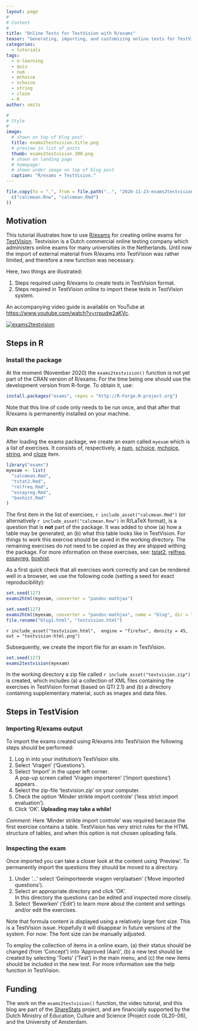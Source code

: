```yaml
---
layout: page
#
# Content
#
title: "Online Tests for TestVision with R/exams"
teaser: "Generating, importing, and customizing online tests for TestVision with R/exams."
categories:
  - tutorials
tags:
  - e-learning
  - quiz
  - num
  - mchoice
  - schoice
  - string
  - cloze
  - R
author: smits

#
# Style
#
image:
  # shown on top of blog post
  title: exams2testvision.title.png
  # preview in list of posts
  thumb: exams2testvision.300.png
  # shown on landing page
  # homepage:
  # shown under image on top of blog post
  caption: "R/exams + TestVision."
---
```


```r
file.copy(to = ".", from = file.path("..", "2020-11-23-exams2testvision",
  c("calcmean.Rnw", "calcmean.Rmd")
))
```


## Motivation

This tutorial illustrates how to use [R/exams]({{ site.url }}) for creating online exams for [TestVision](https://www.testvision.nl/en/). Testvision is a Dutch commercial online testing company which administers online exams for many universities in the Netherlands. Until now the import of external material from R/exams into TestVision was rather limited, and therefore a new function was necessary.

Here, two things are illustrated:

1. Steps required using R/exams to create tests in TestVision format.
2. Steps required in TestVision online to import these tests in TestVision system.

An accompanying video guide is available on YouTube at <https://www.youtube.com/watch?v=rrpudw2aKVc>.

[![exams2testvision]({{ site.url }}/assets/posts/2020-11-23-exams2testvision/exams2testvision.png)](https://www.youtube.com/watch?v=rrpudw2aKVc)


## Steps in R

### Install the package

At the moment (November 2020) the `exams2testvision()` function is not yet part of the CRAN version of R/exams. For the time being one should use the development version from R-forge. To obtain it, use:

```r
install.packages("exams", repos = "http://R-Forge.R-project.org")
```

Note that this line of code only needs to be run once, and that after that R/exams is permanently installed on your machine.


### Run example

After loading the exams package, we create an exam called `myexam` which is a list of exercises. It consists of, respectively, a [num]({{ site.url }}/tag/num/), [schoice]({{ site.url }}/tag/schoice/), [mchoice]({{ site.url }}/tag/mchoice/), [string]({{ site.url }}/tag/string/), and [cloze]({{ site.url }}/tag/cloze/) item.

```r
library("exams")
myexam <- list(
  "calcmean.Rmd",
  "tstat2.Rmd",
  "relfreq.Rmd",
  "essayreg.Rmd",
  "boxhist.Rmd"
)
```

The first item in the list of exercises, `r include_asset("calcmean.Rmd")` (or alternatively `r include_asset("calcmean.Rnw")` in R/LaTeX format), is a question that is **not** part of the package. It was added to show (a) how a table may be generated, an (b) what this table looks like in TestVision. For things to work this exercise should be saved in the working directory. The remaining exercises do not need to be copied as they are shipped withing the package. For more information on these exercises, see: [tstat2]({{ site.url }}/templates/tstat2/), [relfreq]({{ site.url }}/templates/relfreq/), [essayreg]({{ site.url }}/templates/essayreg/), [boxhist]({{ site.url }}/templates/boxhist/).

As a first quick check that all exercises work correctly and can be rendered well in a browser, we use the following code (setting a seed for exact reproducibility):

```r
set.seed(127)
exams2html(myexam, converter = "pandoc-mathjax")
```

```r
set.seed(127)
exams2html(myexam, converter = "pandoc-mathjax", name = "blog", dir = ".")
file.rename("blog1.html", "testvision.html")
```

`r include_asset("testvision.html",  engine = "firefox", density = 45, out = "testvision-html.png")`

Subsequently, we create the import file for an exam in TestVision.

```r
set.seed(127)
exams2testvision(myexam)
```

In the working directory a zip file called `r include_asset("testvision.zip")` is created, which includes (a) a collection of XML files containing the exercises in TestVision format (based on QTI 2.1) and (b) a directory containing supplementary material, such as images and data files.


## Steps in TestVision

### Importing R/exams output

To import the exams created using R/exams into TestVision the following steps should be performed:

1. Log in into your institution's TestVision site.
2. Select 'Vragen' ('Questions').
3. Select 'Import' in the upper left corner.  
   A pop-up screen called 'Vragen importeren' ('Import questions') appears .
4. Select the zip-file 'testvision.zip' on your computer.
5. Check the option 'Minder strikte import controle' ('less strict import evaluation').
6. Click 'OK'. **Uploading may take a while!**
 
_Comment:_ Here 'Minder strikte import controle' was required because the first exercise contains a table. TestVision has very strict rules for the HTML structure of tables, and when this option is not chosen uploading fails.


### Inspecting the exam

Once imported you can take a closer look at the content using 'Preview'. To permanently import the questions they should be moved to a directory.

1. Under '&#8230;' select 'Geïmporteerde vragen verplaatsen' ('Move imported questions').
2. Select an appropriate directory and click 'OK'.  
   In this directory the questions can be edited and inspected more closely.
3. Select 'Bewerken' ('Edit') to learn more about the content and settings and/or edit the exercises.

Note that formula content is displayed using a relatively large font size. This is a TestVision issue. Hopefully it will disappear in future versions of the system. For now: The font size can be manually adjusted.

To employ the collection of items in a online exam, (a) their status should be changed (from 'Concept') into 'Approved (Aan)', (b) a new test should be created by selecting 'Toets' ('Test') in the main menu, and (c) the new items should be included in the new test. For more information see the help function in TestVision.

## Funding

The work on the `exams2testvision()` function, the video tutorial, and this blog are part of the [ShareStats](https://www.sharestats.nl/) project, and are financially supported by the Dutch Ministry of Education, Culture and Science (Project code OL20-06), and the University of Amsterdam.
